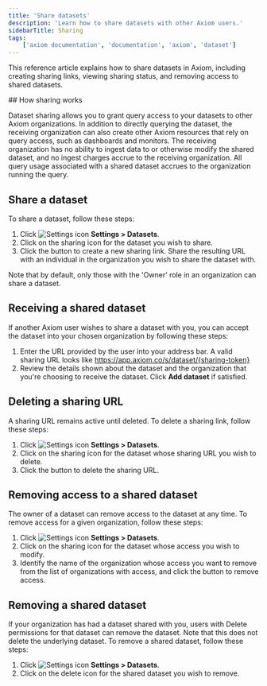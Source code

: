 ```yaml
---
title: 'Share datasets'
description: 'Learn how to share datasets with other Axiom users.'
sidebarTitle: Sharing
tags:
    ['axiom documentation', 'documentation', 'axiom', 'dataset']
---
```


This reference article explains how to share datasets in Axiom, including creating sharing links, viewing sharing status, and removing access to shared datasets.

## How sharing works

Dataset sharing allows you to grant query access to your datasets to other Axiom organizations. In addition to directly querying the dataset, the receiving organization can also create other Axiom resources that rely on query access, such as dashboards and monitors. The receiving organization has no ability to ingest data to or otherwise modify the shared dataset, and no ingest charges accrue to the receiving organization. All query usage associated with a shared dataset accrues to the organization running the query. 

## Share a dataset

To share a dataset, follow these steps:

1. Click <img src="/doc-assets/icons/settings.svg" className="inline-icon" alt="Settings icon" /> **Settings > Datasets**.
1. Click on the sharing icon for the dataset you wish to share.
1. Click the button to create a new sharing link. Share the resulting URL with an individual in the organization you wish to share the dataset with.

Note that by default, only those with the 'Owner' role in an organization can share a dataset. 

## Receiving a shared dataset

If another Axiom user wishes to share a dataset with you, you can accept the dataset into your chosen organization by following these steps:

1. Enter the URL provided by the user into your address bar. A valid sharing URL looks like https://app.axiom.co/s/dataset/{sharing-token}
1. Review the details shown about the dataset and the organization that you're choosing to receive the dataset. Click **Add dataset** if satisfied.

## Deleting a sharing URL

A sharing URL remains active until deleted. To delete a sharing link, follow these steps:

1. Click <img src="/doc-assets/icons/settings.svg" className="inline-icon" alt="Settings icon" /> **Settings > Datasets**.
1. Click on the sharing icon for the dataset whose sharing URL you wish to delete.
1. Click the button to delete the sharing URL.

## Removing access to a shared dataset

The owner of a dataset can remove access to the dataset at any time. To remove access for a given organization, follow these steps:

1. Click <img src="/doc-assets/icons/settings.svg" className="inline-icon" alt="Settings icon" /> **Settings > Datasets**.
1. Click on the sharing icon for the dataset whose access you wish to modify.
1. Identify the name of the organization whose access you want to remove from the list of organizations with access, and click the button to remove access.

## Removing a shared dataset

If your organization has had a dataset shared with you, users with Delete permissions for that dataset can remove the dataset. Note that this does not delete the underlying dataset. To remove a shared dataset, follow these steps:

1. Click <img src="/doc-assets/icons/settings.svg" className="inline-icon" alt="Settings icon" /> **Settings > Datasets**.
1. Click on the delete icon for the shared dataset you wish to remove.